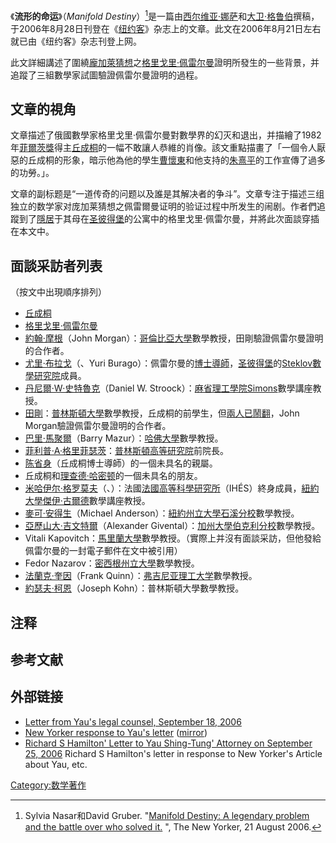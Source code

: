 《'''流形的命运'''》（''Manifold Destiny''）<ref name="newyorker">Sylvia Nasar和David Gruber. "[http://www.newyorker.com/fact/content/articles/060828fa_fact2 Manifold Destiny: A legendary problem and the battle over who solved it.] {{Webarchive|url=https://archive.is/20120903235521/www.newyorker.com/fact/content/articles/060828fa_fact2 |date=2012-09-03 }}", The New Yorker, 21 August 2006.</ref>是一篇由[[西尔维亚·娜萨|西尔维亚·娜萨]]和[[大卫·格鲁伯|大卫·格鲁伯]]撰稿，于2006年8月28日刊登在《[[纽约客|纽约客]]》杂志上的文章。此文在2006年8月21日左右就已由《纽约客》杂志刊登上网。{{notetag|數學家大會于2006年8月22日在[[西班牙|西班牙]][[馬德里|馬德里]]召開。文中主要人物格里戈里·佩雷尔曼獲大會頒發的[[菲爾茨獎|菲爾茨獎]]，但沒有出席大會領取。}}

此文詳細講述了圍繞[[龐加萊猜想|龐加萊猜想]]之[[格里戈里·佩雷尔曼|格里戈里·佩雷尔曼]]證明所發生的一些背景，并追蹤了三組數學家試圖驗證佩雷尔曼證明的過程。

==文章的視角==
文章描述了俄國數學家格里戈里·佩雷尔曼對數學界的幻灭和退出，并描繪了1982年[[菲爾茨獎|菲爾茨獎]]得主[[丘成桐|丘成桐]]的一幅不敢讓人恭維的肖像。該文重點描畫了「一個令人厭惡的丘成桐的形象，暗示他為他的學生[[曹懷東|曹懷東]]和他支持的[[朱熹平|朱熹平]]的工作宣傳了過多的功勞。」。{{来源请求|因曹懷東與朱熹平的論文未經[[同行評審|同行評審]]，丘成桐被質疑以期刊主編的身份，發表有利於他們研究團隊的論文成果，對此丘成桐作出了回應：曾邀請包括佩雷爾曼在內的幾位數學家審稿，但沒有被接受，丘成桐自己審稿。此文發表後，引發了很大爭議。丘成桐表示可能採取法律行動，由律師發出信函，要求雜誌更正。}}

文章的副标题是“一道传奇的问题以及誰是其解决者的争斗”。文章专注于描述三组独立的数学家对庞加莱猜想{{notetag|也可能还有[[威廉·瑟斯顿|威廉·瑟斯顿]]的[[几何化猜想|几何化猜想]]}}之佩雷爾曼证明的验证过程中所发生的闹剧。作者們追蹤到了[[隱居|隱居]]于其母在[[圣彼得堡|圣彼得堡]]的公寓中的格里戈里·佩雷尔曼，并將此次面談穿插在本文中。

{{or|此事件的成因可能在於丘成桐曾表示曹懷東和朱熹平才是第一個實質寫出了龐加萊猜想的完全證明，而事實上數學界公認的龐加萊證明中最困難核心部分由格里戈里·佩雷爾曼破解，世界上有三組人後續在佩雷爾曼的文章中一些思維跳躍省略的證明細節上將其寫出，曹懷東工作組也是其中之一，丘成桐的發言似乎有意掠奪猜想證明的功績，引起一些學者的厭惡。}}

==面談采訪者列表==
（按文中出現順序排列）

* [[丘成桐|丘成桐]]
* [[格里戈里·佩雷尔曼|格里戈里·佩雷尔曼]]
* [[約翰·摩根|約翰·摩根]]（John Morgan）：[[哥倫比亞大學|哥倫比亞大學]]數學教授，田剛驗證佩雷尔曼證明的合作者。
* [[尤里·布拉戈|尤里·布拉戈]]（{{lang|ru|Ю́рий Дми́триевич Бура́го}}、Yuri Burago）：佩雷尔曼的[[博士導師|博士導師]]，[[圣彼得堡|圣彼得堡]]的[[Steklov數學研究院|Steklov數學研究院]]成員。
* [[丹尼爾·W·史特魯克|丹尼爾·W·史特魯克]]（Daniel W. Stroock）：[[麻省理工學院|麻省理工學院]]Simons數學講座教授。
* [[田剛|田剛]]：[[普林斯頓大學|普林斯頓大學]]數學教授，丘成桐的前學生，但[[田刚丘成桐事件|兩人已鬧翻]]，John Morgan驗證佩雷尔曼證明的合作者。
* [[巴里·馬聚爾|巴里·馬聚爾]]（Barry Mazur）：[[哈佛大學|哈佛大學]]數學教授。
* [[菲利普·A·格里菲瑟茨|菲利普·A·格里菲瑟茨]]：[[普林斯頓高等研究院|普林斯頓高等研究院]]前院長。
* [[陈省身|陈省身]]（丘成桐博士導師）的一個未具名的親屬。
* 丘成桐和[[理查德·哈密顿|理查德·哈密顿]]的一個未具名的朋友。
* [[米哈伊尔·格罗莫夫|米哈伊尔·格罗莫夫]]（{{lang|ru|Михаил Леонидович Громов}}、{{lang|fr|Mikhaïl Leonidovitch Gromov}}）：法國[[法國高等科學研究所|法國高等科學研究所]]（IHÉS）終身成員，[[紐約大學|紐約大學]][[傑伊·古爾德|傑伊·古爾德]]數學講座教授。
* [[麥可·安得生|麥可·安得生]]（Michael Anderson）：[[紐約州立大學石溪分校|紐約州立大學石溪分校]]數學教授。
* [[亞歷山大·吉文特爾|亞歷山大·吉文特爾]]（Alexander Givental）：[[加州大學伯克利分校|加州大學伯克利分校]]數學教授。
* Vitali Kapovitch：[[馬里蘭大學|馬里蘭大學]]數學教授。（實際上并沒有面談采訪，但他發給佩雷尔曼的一封電子郵件在文中被引用）
* Fedor Nazarov：[[密西根州立大學|密西根州立大學]]數學教授。
* [[法蘭克·奎因|法蘭克·奎因]]（Frank Quinn）：[[弗吉尼亚理工大学|弗吉尼亚理工大学]]數學教授。
* [[約瑟夫·柯恩|約瑟夫·柯恩]]（Joseph Kohn）：普林斯頓大學數學教授。

== 注释 ==
{{notefoot}}

== 参考文献 ==
{{Reflist}}

==外部链接==
*[https://web.archive.org/web/20100331200913/http://doctoryau.com/9.18.06.pdf Letter from Yau's legal counsel, September 18, 2006]
*[http://business.bostonherald.com/businessNews/view.bg?articleid=158315 New Yorker response to Yau's letter]{{dead link|date=2018年1月 |bot=InternetArchiveBot |fix-attempted=yes }} ([https://archive.is/20061018144033/http://scientium.com/diagon_alley/commentary/bowden_essays/others/yau.htm#nyorkerresponse mirror])
* [https://web.archive.org/web/20061125155133/http://doctoryau.com/hamiltonletter.pdf Richard S Hamilton' Letter to Yau Shing-Tung' Attorney on September 25, 2006] Richard S Hamilton's letter in response to New Yorker's Article about Yau, etc.

[[Category:数学著作|Category:数学著作]]